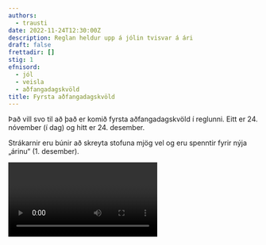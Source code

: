```yaml
---
authors:
  - trausti
date: 2022-11-24T12:30:00Z
description: Reglan heldur upp á jólin tvisvar á ári
draft: false
frettadir: []
stig: 1
efnisord:
  - jól
  - veisla
  - aðfangadagskvöld
title: Fyrsta aðfangadagskvöld
---
```


Það vill svo til að það er komið fyrsta aðfangadagskvöld í reglunni.
Eitt er 24. nóvember (í dag) og hitt er 24. desember.

Strákarnir eru búnir að skreyta stofuna mjög vel og eru spenntir fyrir nýja „árinu“ (1. desember).

<Video id="LiyDVn6mPY4" />

Hérna er [frétt](/frettir/jolajol) um það sem strákarnir gerðu öll jólin (Nóvember og Desember).
